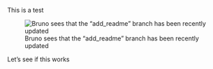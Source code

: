 This is a test

![Bruno sees that the "add_readme" branch has been recently updated](images/github_add_readme_recent_push.png)

Let’s see if this works
